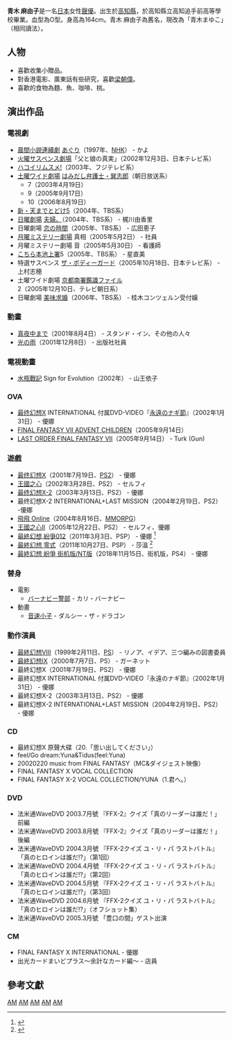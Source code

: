 {{noteTA|G1=Anime}}
{{藝人
| 姓名 = 青木 麻由子
| 類型 = 女藝人
| 圖片 = 
| 圖片尺寸 = 
| 圖片簡介 = 
| 本名 = 
| 別名 = 青木 まゆこ
| 出生地 = {{JPN}}[[高知縣|高知縣]]
| 死亡地 =
| 國籍 = {{JPN}}
| 民族 =
| 生年 = 1975
| 生月 = 12
| 生日 = 17
| 歿年 = 
| 歿月 = 
| 歿日 = 
| 職業 = [[演員|演員]]、[[配音員|配音員]]、[[動作捕捉|動作捕捉]]
| 活躍年代 = 
| 配偶 =
| 親屬 = 
| 經紀公司 =
| 網站 = 
| 代表作品 = <!--皆が認める代表作品を入力-->
| 獎項 = 
}}
{{Japanese|japanese=青木 麻由子|kana=あおき まゆこ|romaji=Mayuko Aoki}}
'''青木 麻由子'''{{BD|1975年|12月17日|catIdx=Abe Atsushi}}是一名[[日本|日本]]女性[[聲優|聲優]]。出生於[[高知縣|高知縣]]，於高知縣立高知追手前高等學校畢業。血型為O型。身高為164cm。青木 麻由子為舊名，現改為「青木まゆこ」（相同讀法）。

== 人物 ==
*喜歡收集小贈品。
*對香港電影、廣東話有些研究，喜歡[[梁朝偉|梁朝偉]]。
*喜歡的食物為麵、魚、咖啡、桃。

== 演出作品 ==
=== 電視劇 ===
* [[晨間小說連續劇|晨間小說連續劇]] [[あぐり|あぐり]]（1997年、[[日本放送協會|NHK]]） - かよ 
* [[火曜サスペンス劇場|火曜サスペンス劇場]]「父と娘の真実」（2002年12月3日、日本テレビ系）
* [[ハコイリムスメ!|ハコイリムスメ!]]（2003年、フジテレビ系）
* [[土曜ワイド劇場|土曜ワイド劇場]] [[はみだし弁護士・巽志郎|はみだし弁護士・巽志郎]]（朝日放送系）
** 7（2003年4月19日）
** 9（2005年9月17日）
** 10（2006年8月19日）
* [[天までとどけ|新・天までとどけ5]]（2004年、TBS系）
* [[日曜劇場|日曜劇場]] [[夫婦。|夫婦。]]（2004年、TBS系） - 梶川由香里 
* 日曜劇場 [[恋の時間|恋の時間]]（2005年、TBS系） - 広田恵子 
* [[月曜ミステリー劇場|月曜ミステリー劇場]] 真相（2005年5月2日） - 社員 
* 月曜ミステリー劇場 音（2005年5月30日） - 看護師 
* [[こちら本池上署|こちら本池上署]]5（2005年、TBS系） - 星直美 
* 特選サスペンス [[ザ・ボディーガード|ザ・ボディーガード]]（2005年10月18日、日本テレビ系） - 上村志穂 
* 土曜ワイド劇場 [[京都南署鑑識ファイル|京都南署鑑識ファイル]]2（2005年12月10日、テレビ朝日系）
* 日曜劇場 [[美味求婚|美味求婚]]（2006年、TBS系） - 桂木コンツェルン受付嬢

=== 動畫 ===
* [[真夜中まで|真夜中まで]]（2001年8月4日） - スタンド・イン、その他の人々
* [[光の雨_(映画)|光の雨]]（2001年12月8日） - 出版社社員

=== 電視動畫 ===
* [[水瓶戰記|水瓶戰記]] Sign for Evolution（2002年） - 山王依子

=== OVA ===
* [[最终幻想X|最终幻想X]] INTERNATIONAL 付属DVD-VIDEO『[[永遠のナギ節|永遠のナギ節]]』（2002年1月31日） - 優娜
* [[最终幻想VII_降臨之子|FINAL FANTASY VII ADVENT CHILDREN]]（2005年9月14日）
* [[最终命令：最终幻想VII|LAST ORDER FINAL FANTASY VII]]（2005年9月14日） - Turk (Gun)

=== 遊戲 ===
* [[最终幻想X|最终幻想X]]（2001年7月19日、[[PlayStation_2|PS2]]） - 優娜
* [[王國之心_(遊戲)|王國之心]]（2002年3月28日、PS2） - セルフィ 
* [[最终幻想X-2|最终幻想X-2]]（2003年3月13日、PS2） - 優娜
* 最终幻想X-2 INTERNATIONAL+LAST MISSION（2004年2月19日、PS2） -優娜  
* [[飛飛_Online|飛飛 Online]]（2004年8月16日、[[MMORPG|MMORPG]]）
* [[王國之心II|王國之心II]]（2005年12月22日、PS2） - セルフィ、優娜
* [[最終幻想_紛爭012|最終幻想 紛爭012]]（2011年3月3日、PSP） - 優娜 <ref>{{Cite web|url=http://www.famitsu.com/news/201105/22043978.html |publisher=ファミ通.com|title=『ディシディア デュオデシム ファイナルファンタジー』の“DDFFバトルトーナメント＋”東京大会の模様をリポート|accessdate=2011-05-22}}</ref>
* [[最終幻想_零式|最終幻想 零式]]（2011年10月27日、PSP） - 莎溫 <ref>{{Cite web|url=http://www.famitsu.com/news/201107/16046868.html|publisher=ファミ通.com|title=“お台場合衆国2011”がスタート――『FF零式』と『スライムもりもりドラゴンクエスト3』が初プレイアブル出展|accessdate=2011-07-16}}</ref>
* [[最終幻想_紛爭_(2015年游戏)|最終幻想 紛爭 街机版/NT版]]（2018年11月15日、街机版，PS4） - 優娜

=== 替身 ===
* 電影
** [[バーナビー警部|バーナビー警部]] - カリ・バーナビー 
* 動畫
** [[音速小子_(動畫)|音速小子]] - ダルシー・ザ・ドラゴン

=== 動作演員 ===
* [[最終幻想VIII|最終幻想VIII]]（1999年2月11日、[[PlayStation|PS]]） - リノア、イデア、三つ編みの図書委員 
* [[最終幻想IX|最終幻想IX]]（2000年7月7日、PS） - ガーネット 
* 最終幻想X（2001年7月19日、PS2） -  優娜
* 最終幻想X INTERNATIONAL 付属DVD-VIDEO『永遠のナギ節』（2002年1月31日） - 優娜
* 最終幻想X-2（2003年3月13日、PS2） - 優娜
* 最終幻想X-2 INTERNATIONAL+LAST MISSION（2004年2月19日、PS2） - 優娜

=== CD ===
* 最終幻想X 原聲大碟（20.「思い出してください」）
* feel/Go dream:Yuna&Tidus(feel:Yuna)
* 20020220 music from FINAL FANTASY（MC&ダイジェスト映像）
* FINAL FANTASY X VOCAL COLLECTION 
* FINAL FANTASY X-2 VOCAL COLLECTION/YUNA（1.君へ。）

=== DVD ===
* 法米通WaveDVD 2003.7月號 『FFX-2』クイズ「真のリーダーは誰だ！」前編
* 法米通WaveDVD 2003.8月號 『FFX-2』クイズ「真のリーダーは誰だ！」後編
* 法米通WaveDVD 2004.3月號 『FFX-2クイズ ユ・リ・パ ラストバトル』「真のヒロインは誰だ!?」（第1回）
* 法米通WaveDVD 2004.4月號 『FFX-2クイズ ユ・リ・パ ラストバトル』「真のヒロインは誰だ!?」（第2回）
* 法米通WaveDVD 2004.5月號 『FFX-2クイズ ユ・リ・パ ラストバトル』「真のヒロインは誰だ!?」（第3回）
* 法米通WaveDVD 2004.6月號 『FFX-2クイズ ユ・リ・パ ラストバトル』「真のヒロインは誰だ!?」（オフショット集）
* 法米通WaveDVD 2005.3月號 「豊口の間」ゲスト出演

=== CM ===
* FINAL FANTASY X INTERNATIONAL - 優娜
* 出光カードまいどプラス〜余計なカード編〜 - 店員

== 參考文獻 ==
{{reflist}}

{{Authority control}}

[[Category:1975年出生|AM]]
[[Category:在世人物|AM]]
[[Category:日本女性配音員|AM]]
[[Category:日本女演員|AM]]
[[Category:高知縣出身人物|AM]]